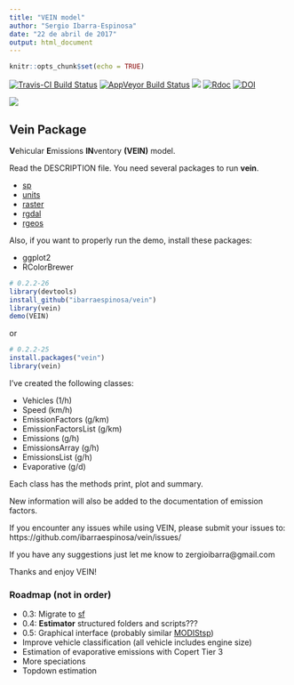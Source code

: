 ```yaml
---
title: "VEIN model"
author: "Sergio Ibarra-Espinosa"
date: "22 de abril de 2017"
output: html_document
---
```


```r
knitr::opts_chunk$set(echo = TRUE)
```

[![Travis-CI Build Status](https://travis-ci.org/ibarraespinosa/vein.svg?branch=master)](https://travis-ci.org/ibarraespinosa/vein)
[![AppVeyor Build Status](https://ci.appveyor.com/api/projects/status/github/ibarraespinosa/vein?branch=master&svg=true)](https://ci.appveyor.com/project/ibarraespinosa/vein)
[![](http://cranlogs.r-pkg.org/badges/vein)](http://cran.rstudio.com/web/packages/vein/index.html)
[![Rdoc](http://www.rdocumentation.org/badges/version/vein)](http://www.rdocumentation.org/packages/vein)
[![DOI](https://zenodo.org/badge/88201850.svg)](https://zenodo.org/badge/latestdoi/88201850)



![](p2.png)

## Vein Package

**V**ehicular **E**missions **IN**ventory **(VEIN)** model.



Read the DESCRIPTION file. You need several packages to run **vein**.

- [sp](https://github.com/edzer/sp/) 
- [units](https://github.com/edzer/units/) 
- [raster](http://cran.r-project.org/package=raster)
- [rgdal](https://github.com/cran/rgdal)
- [rgeos](https://github.com/cran/rgeos)

Also, if you want to properly run the demo, install these packages:

- ggplot2
- RColorBrewer

```r
# 0.2.2-26
library(devtools)
install_github("ibarraespinosa/vein")
library(vein)
demo(VEIN)
```

or

```r
# 0.2.2-25
install.packages("vein")
library(vein)
```



I've created the following classes:

- Vehicles (1/h) 
- Speed  (km/h)
- EmissionFactors (g/km)
- EmissionFactorsList (g/km)
- Emissions  (g/h)
- EmissionsArray  (g/h)
- EmissionsList  (g/h)
- Evaporative  (g/d)

Each class has the methods print, plot and summary.

New information will also be added to the documentation of emission factors.

If you encounter any issues while using VEIN, please submit your issues to: https://github.com/ibarraespinosa/vein/issues/

If you have any suggestions just let me know to zergioibarra@gmail.com

Thanks and enjoy VEIN!

### **Roadmap** (not in order)

- 0.3: Migrate to [sf](https://github.com/edzer/sfr/)
- 0.4: **Estimator** structured folders and scripts???
- 0.5: Graphical interface (probably similar [MODIStsp](https://github.com/lbusett/MODIStsp))
- Improve vehicle classification (all vehicle includes engine size)
- Estimation of evaporative emissions with Copert Tier 3
- More speciations
- Topdown estimation
